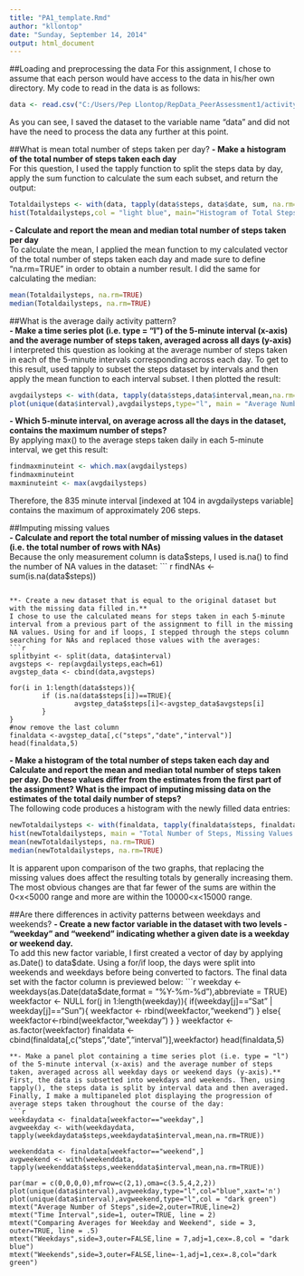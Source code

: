 ```yaml
---
title: "PA1_template.Rmd"
author: "kllontop"
date: "Sunday, September 14, 2014"
output: html_document
---
```

##Loading and preprocessing the data
For this assignment, I chose to assume that each person would have access to the data in his/her own directory. My code to read in the data is as follows:

```r
data <- read.csv("C:/Users/Pep Llontop/RepData_PeerAssessment1/activity.csv")
```
As you can see, I saved the dataset to the variable name "data" and did not have the need to process the data any further at this point.

##What is mean total number of steps taken per day?
**- Make a histogram of the total number of steps taken each day**  
For this question, I used the tapply function to split the steps data by day, apply the sum function to calculate the sum each subset, and return the output: 
```r
Totaldailysteps <- with(data, tapply(data$steps, data$date, sum, na.rm=TRUE))
hist(Totaldailysteps,col = "light blue", main="Histogram of Total Steps Per Day",xlab = "Total Steps Per Day")
```

**- Calculate and report the mean and median total number of steps taken per day**  
To calculate the mean, I applied the mean function to my calculated vector of the total number of steps taken each day and made sure to define "na.rm=TRUE" in order to obtain a number result. I did the same for calculating the median:
```r
mean(Totaldailysteps, na.rm=TRUE) 
median(Totaldailysteps, na.rm=TRUE)
```

##What is the average daily activity pattern?  
**- Make a time series plot (i.e. type = "l") of the 5-minute interval (x-axis) and the average number of steps taken, averaged across all days (y-axis)**  
I interpreted this question as looking at the average number of steps taken in each of the 5-minute intervals corresponding across each day. To get to this result, used tapply to subset the steps dataset by intervals and then apply the mean function to each interval subset. I then plotted the result:  
```r
avgdailysteps <- with(data, tapply(data$steps,data$interval,mean,na.rm=TRUE))
plot(unique(data$interval),avgdailysteps,type="l", main = "Average Number of Steps Per Time Interval",xlab = "5-Minute Time Intervals", ylab = "Average Number of Steps")
```

**- Which 5-minute interval, on average across all the days in the dataset, contains the maximum number of steps?**  
By applying max() to the average steps taken daily in each 5-minute interval, we get this result:  
```r
findmaxminuteint <- which.max(avgdailysteps)
findmaxminuteint
maxminuteint <- max(avgdailysteps)
```
Therefore, the 835 minute interval [indexed at 104 in avgdailysteps variable] contains the maximum of approximately 206 steps.

##Imputing missing values  
**- Calculate and report the total number of missing values in the dataset (i.e. the total number of rows with NAs)**  
Because the only measurement column is data$steps, I used is.na() to find the number of NA values in the dataset:  
``` r
findNAs <- sum(is.na(data$steps))
```

**- Create a new dataset that is equal to the original dataset but with the missing data filled in.**  
I chose to use the calculated means for steps taken in each 5-minute interval from a previous part of the assignment to fill in the missing NA values. Using for and if loops, I stepped through the steps column searching for NAs and replaced those values with the averages:  
```r
splitbyint <- split(data, data$interval)
avgsteps <- rep(avgdailysteps,each=61)
avgstep_data <- cbind(data,avgsteps)

for(i in 1:length(data$steps)){
        if (is.na(data$steps[i])==TRUE){
                avgstep_data$steps[i]<-avgstep_data$avgsteps[i]
        }
}
#now remove the last column
finaldata <-avgstep_data[,c("steps","date","interval")]
head(finaldata,5)
```

**- Make a histogram of the total number of steps taken each day and Calculate and report the mean and median total number of steps taken per day. Do these values differ from the estimates from the first part of the assignment? What is the impact of imputing missing data on the estimates of the total daily number of steps?**  
The following code produces a histogram with the newly filled data entries:  
```r
newTotaldailysteps <- with(finaldata, tapply(finaldata$steps, finaldata$date, sum, na.rm=TRUE))
hist(newTotaldailysteps, main = "Total Number of Steps, Missing Values Added",xlab = "Total Number of Steps",col="light blue")
mean(newTotaldailysteps, na.rm=TRUE)
median(newTotaldailysteps, na.rm=TRUE)
```
It is apparent upon comparison of the two graphs, that replacing the missing values does affect the resulting totals by generally increasing them. The most obvious changes are that far fewer of the sums are within the 0<x<5000 range and more are within the 10000<x<15000 range.  

##Are there differences in activity patterns between weekdays and weekends?
**- Create a new factor variable in the dataset with two levels - "weekday" and "weekend" indicating whether a given date is a weekday or weekend day.**  
To add this new factor variable, I first created a vector of day by applying as.Date() to data$date. Using a for/if loop, the days were split into weekends and weekdays before being converted to factors. The final data set with the factor column is previewed below:
```r
weekday <-weekdays(as.Date(data$date,format = "%Y-%m-%d"),abbreviate = TRUE)
weekfactor <- NULL
for(j in 1:length(weekday)){
        if(weekday[j]=="Sat" | weekday[j]=="Sun"){
                weekfactor <- rbind(weekfactor,"weekend")
        }
        else{
                weekfactor<-rbind(weekfactor,"weekday")
        }
}
weekfactor <- as.factor(weekfactor)
finaldata <- cbind(finaldata[,c("steps","date","interval")],weekfactor)
head(finaldata,5)
```
**- Make a panel plot containing a time series plot (i.e. type = "l") of the 5-minute interval (x-axis) and the average number of steps taken, averaged across all weekday days or weekend days (y-axis).**  
First, the data is subsetted into weekdays and weekends. Then, using tapply(), the steps data is split by interval data and then averaged. Finally, I make a multipaneled plot displaying the progression of average steps taken throughout the course of the day:
```r
weekdaydata <- finaldata[weekfactor=="weekday",]
avgweekday <- with(weekdaydata, tapply(weekdaydata$steps,weekdaydata$interval,mean,na.rm=TRUE))

weekenddata <- finaldata[weekfactor=="weekend",]
avgweekend <- with(weekenddata, tapply(weekenddata$steps,weekenddata$interval,mean,na.rm=TRUE))

par(mar = c(0,0,0,0),mfrow=c(2,1),oma=c(3.5,4,2,2))
plot(unique(data$interval),avgweekday,type="l",col="blue",xaxt='n')
plot(unique(data$interval),avgweekend,type="l",col = "dark green")
mtext("Average Number of Steps",side=2,outer=TRUE,line=2)
mtext("Time Interval",side=1, outer=TRUE, line = 2)
mtext("Comparing Averages for Weekday and Weekend", side = 3, outer=TRUE, line = .5)
mtext("Weekdays",side=3,outer=FALSE,line = 7,adj=1,cex=.8,col = "dark blue")
mtext("Weekends",side=3,outer=FALSE,line=-1,adj=1,cex=.8,col="dark green")
```

